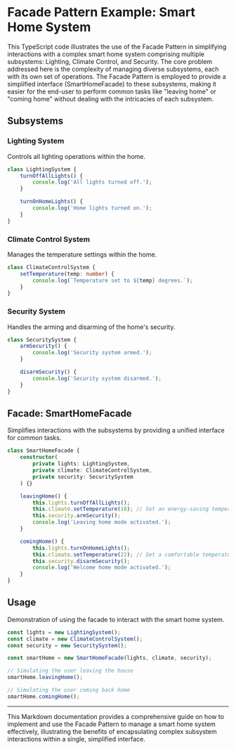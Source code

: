 # Facade Pattern Example: Smart Home System

This TypeScript code illustrates the use of the Facade Pattern in simplifying interactions with a complex smart home system comprising multiple subsystems: Lighting, Climate Control, and Security. The core problem addressed here is the complexity of managing diverse subsystems, each with its own set of operations. The Facade Pattern is employed to provide a simplified interface (SmartHomeFacade) to these subsystems, making it easier for the end-user to perform common tasks like "leaving home" or "coming home" without dealing with the intricacies of each subsystem.

## Subsystems

### Lighting System

Controls all lighting operations within the home.

```typescript
class LightingSystem {
	turnOffAllLights() {
		console.log('All lights turned off.');
	}

	turnOnHomeLights() {
		console.log('Home lights turned on.');
	}
}
```

### Climate Control System

Manages the temperature settings within the home.

```typescript
class ClimateControlSystem {
	setTemperature(temp: number) {
		console.log(`Temperature set to ${temp} degrees.`);
	}
}
```

### Security System

Handles the arming and disarming of the home's security.

```typescript
class SecuritySystem {
	armSecurity() {
		console.log('Security system armed.');
	}

	disarmSecurity() {
		console.log('Security system disarmed.');
	}
}
```

## Facade: SmartHomeFacade

Simplifies interactions with the subsystems by providing a unified interface for common tasks.

```typescript
class SmartHomeFacade {
	constructor(
		private lights: LightingSystem,
		private climate: ClimateControlSystem,
		private security: SecuritySystem
	) {}

	leavingHome() {
		this.lights.turnOffAllLights();
		this.climate.setTemperature(18); // Set an energy-saving temperature.
		this.security.armSecurity();
		console.log('Leaving home mode activated.');
	}

	comingHome() {
		this.lights.turnOnHomeLights();
		this.climate.setTemperature(22); // Set a comfortable temperature.
		this.security.disarmSecurity();
		console.log('Welcome home mode activated.');
	}
}
```

## Usage

Demonstration of using the facade to interact with the smart home system.

```typescript
const lights = new LightingSystem();
const climate = new ClimateControlSystem();
const security = new SecuritySystem();

const smartHome = new SmartHomeFacade(lights, climate, security);

// Simulating the user leaving the house
smartHome.leavingHome();

// Simulating the user coming back home
smartHome.comingHome();
```

---

This Markdown documentation provides a comprehensive guide on how to implement and use the Facade Pattern to manage a smart home system effectively, illustrating the benefits of encapsulating complex subsystem interactions within a single, simplified interface.
